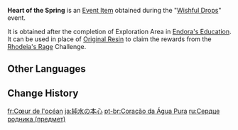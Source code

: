 {{Item Infobox
|id           = 000120
|image        = Item Heart of the Spring.png
|type         = Event Items
|quality      = 3
|description  = The true heart of an Oceanid. This item is truly hard to find, for one must become one with the waters to truly perceive the heart of the springs.
|source1      = [[Wishful Drops]] Event
|event        = Wishful Drops
}}
'''Heart of the Spring''' is an [[Event Item]] obtained during the "[[Wishful Drops]]" event.

It is obtained after the completion of Exploration Area in [[Wishful Drops#Endora's Education|Endora's Education]]. It can be used in place of [[Original Resin]] to claim the rewards from the [[Rhodeia's Rage]] Challenge.

==Other Languages==
{{Other Languages
|en      = Heart of the Spring
|zhs     = 纯水真心
|zhs_rm  = Chún Shuǐ Zhēn Xīn
|zht     = 純水真心
|zht_rm  = Chún Shuǐ Zhēn Xīn
|zh_tl   = Real Heart of Pure Water
|ja      = 純水の本心
|ja_rm   = Junsui no Honshin
|ja_tl   = True Heart of Pure Water
|ko      = 물의 진심
|ko_rm   = Mului Jinsim
|ko_tl   = True Heart of Water
|es      = Corazón del manantial
|es_tl   = Heart of the Spring
|fr      = Cœur de l'océan
|fr_tl   = Heart of the Ocean
|ru      = Сердце родника
|ru_tl   = Heart of the Spring
|th      = Heart of the Spring
|vi      = {{tt|Chân Tình|真情}} Nước Trong
|vi_tl   = Sincerity of the Pure Water
|de      = Aufrichtigkeit des Ozeans
|de_tl   = Sincerity of the Ocean
|id      = Heart of the Spring
|pt      = Coração da Água Pura
|pt_tl   = 
}}

==Change History==
{{Change History|1.4}}

[[fr:Cœur de l'océan]]
[[ja:純水の本心]]
[[pt-br:Coração da Água Pura]]
[[ru:Сердце родника (предмет)]]
